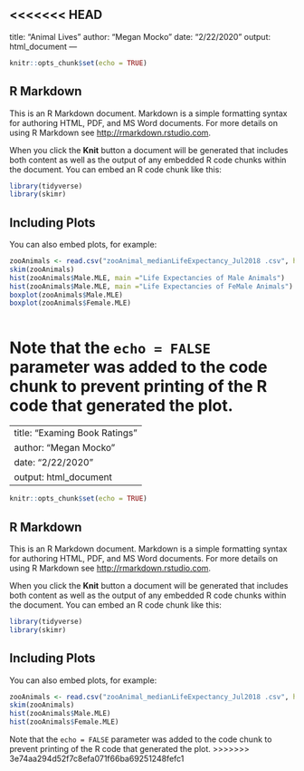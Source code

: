 <<<<<<< HEAD
---
title: "Animal Lives"
author: "Megan Mocko"
date: "2/22/2020"
output: html_document
---

```r
knitr::opts_chunk$set(echo = TRUE)
```

## R Markdown

This is an R Markdown document. Markdown is a simple formatting syntax for authoring HTML, PDF, and MS Word documents. For more details on using R Markdown see <http://rmarkdown.rstudio.com>.

When you click the **Knit** button a document will be generated that includes both content as well as the output of any embedded R code chunks within the document. You can embed an R code chunk like this:

```r
library(tidyverse)
library(skimr)
```

## Including Plots

You can also embed plots, for example:

```r
zooAnimals <- read.csv("zooAnimal_medianLifeExpectancy_Jul2018 .csv", header = TRUE)
skim(zooAnimals)
hist(zooAnimals$Male.MLE, main ="Life Expectancies of Male Animals")
hist(zooAnimals$Male.MLE, main ="Life Expectancies of FeMale Animals")
boxplot(zooAnimals$Male.MLE)
boxplot(zooAnimals$Female.MLE)



```

Note that the `echo = FALSE` parameter was added to the code chunk to prevent printing of the R code that generated the plot.
=======
---
title: "Examing Book Ratings"
author: "Megan Mocko"
date: "2/22/2020"
output: html_document
---

```r
knitr::opts_chunk$set(echo = TRUE)
```

## R Markdown

This is an R Markdown document. Markdown is a simple formatting syntax for authoring HTML, PDF, and MS Word documents. For more details on using R Markdown see <http://rmarkdown.rstudio.com>.

When you click the **Knit** button a document will be generated that includes both content as well as the output of any embedded R code chunks within the document. You can embed an R code chunk like this:

```r
library(tidyverse)
library(skimr)
```

## Including Plots

You can also embed plots, for example:

```r
zooAnimals <- read.csv("zooAnimal_medianLifeExpectancy_Jul2018 .csv", header = TRUE)
skim(zooAnimals)
hist(zooAnimals$Male.MLE)
hist(zooAnimals$Female.MLE)


```

Note that the `echo = FALSE` parameter was added to the code chunk to prevent printing of the R code that generated the plot.
>>>>>>> 3e74aa294d52f7c8efa071f66ba69251248fefc1
